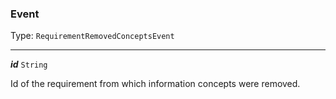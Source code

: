 


### Event

Type: `RequirementRemovedConceptsEvent`

---

***id*** `String`

Id of the requirement from which information concepts were removed.


